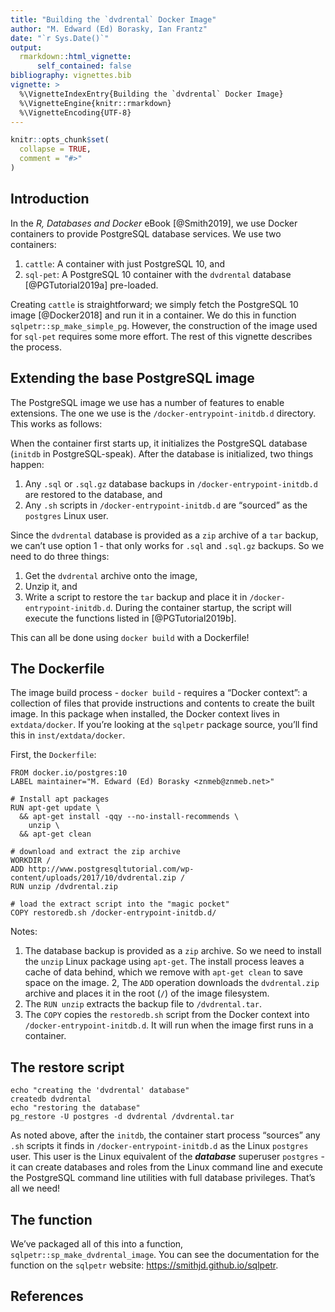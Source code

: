 ```yaml
---
title: "Building the `dvdrental` Docker Image"
author: "M. Edward (Ed) Borasky, Ian Frantz"
date: "`r Sys.Date()`"
output: 
  rmarkdown::html_vignette:
      self_contained: false
bibliography: vignettes.bib
vignette: >
  %\VignetteIndexEntry{Building the `dvdrental` Docker Image}
  %\VignetteEngine{knitr::rmarkdown}
  %\VignetteEncoding{UTF-8}
---
```


```r
knitr::opts_chunk$set(
  collapse = TRUE,
  comment = "#>"
)
```
## Introduction
In the _R, Databases and Docker_ eBook [@Smith2019], we use Docker containers to provide PostgreSQL database services. We use two containers:

1. `cattle`: A container with just PostgreSQL 10, and
2. `sql-pet`: A PostgreSQL 10 container with the `dvdrental` database [@PGTutorial2019a] pre-loaded.

Creating `cattle` is straightforward; we simply fetch the PostgreSQL 10 image [@Docker2018] and run it in a container. We do this in function `sqlpetr::sp_make_simple_pg`. However, the construction of the image used for `sql-pet` requires some more effort. The rest of this vignette describes the process.

## Extending the base PostgreSQL image
The PostgreSQL image we use has a number of features to enable extensions. The one we use is the `/docker-entrypoint-initdb.d` directory. This works as follows:

When the container first starts up, it initializes the PostgreSQL database (`initdb` in PostgreSQL-speak). After the database is initialized, two things happen:

1. Any `.sql` or `.sql.gz` database backups in `/docker-entrypoint-initdb.d` are restored to the database, and
2. Any `.sh` scripts in `/docker-entrypoint-initdb.d` are "sourced" as the `postgres` Linux user.

Since the `dvdrental` database is provided as a `zip` archive of a `tar` backup, we can't use option 1 - that only works for `.sql` and `.sql.gz` backups. So we need to do three things:

1. Get the `dvdrental` archive onto the image,
2. Unzip it, and
3. Write a script to restore the `tar` backup and place it in `/docker-entrypoint-initdb.d`. During the container startup, the script will execute the functions listed in [@PGTutorial2019b].

This can all be done using `docker build` with a Dockerfile!

## The Dockerfile
The image build process - `docker build` - requires a "Docker context": a collection of files that provide instructions and contents to create the built image. In this package when installed, the Docker context lives in `extdata/docker`. If you're looking at the `sqlpetr` package source, you'll find this in `inst/extdata/docker`.

First, the `Dockerfile`:

```
FROM docker.io/postgres:10
LABEL maintainer="M. Edward (Ed) Borasky <znmeb@znmeb.net>"

# Install apt packages
RUN apt-get update \
  && apt-get install -qqy --no-install-recommends \
    unzip \
  && apt-get clean

# download and extract the zip archive
WORKDIR /
ADD http://www.postgresqltutorial.com/wp-content/uploads/2017/10/dvdrental.zip /
RUN unzip /dvdrental.zip

# load the extract script into the "magic pocket"
COPY restoredb.sh /docker-entrypoint-initdb.d/
```

Notes:

1. The database backup is provided as a `zip` archive. So we need to install the `unzip` Linux package using `apt-get`. The install process leaves a cache of data behind, which we remove with `apt-get clean` to save space on the image.
2, The `ADD` operation downloads the `dvdrental.zip` archive and places it in the root (`/`) of the image filesystem.
3. The `RUN unzip` extracts the backup file to `/dvdrental.tar`.
4. The `COPY` copies the `restoredb.sh` script from the Docker context into `/docker-entrypoint-initdb.d`. It will run when the image first runs in a container.

## The restore script

```
echo "creating the 'dvdrental' database"
createdb dvdrental
echo "restoring the database"
pg_restore -U postgres -d dvdrental /dvdrental.tar
```

As noted above, after the `initdb`, the container start process "sources" any `.sh` scripts it finds in `/docker-entrypoint-initdb.d` as the Linux `postgres` user. This user is the Linux equivalent of the ***database*** superuser `postgres` - it can create databases and roles from the Linux command line and execute the PostgreSQL command line utilities with full database privileges. That's all we need!

## The function
We've packaged all of this into a function, `sqlpetr::sp_make_dvdrental_image`. You can see the documentation for the function on the `sqlpetr` website: <https://smithjd.github.io/sqlpetr>.

## References
